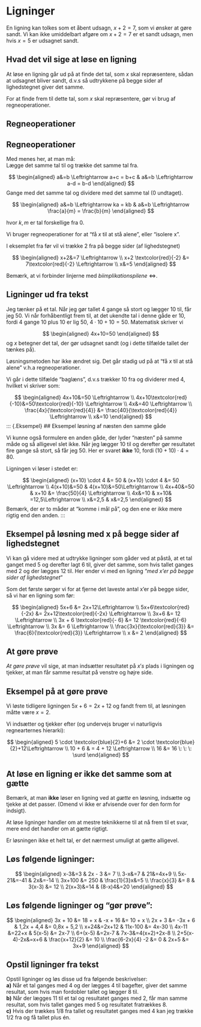 # Ligninger


En ligning kan tolkes som et åbent udsagn, $x+2=7$, som vi ønsker at
gøre sandt. Vi kan ikke umiddelbart afgøre om $x+2=7$ er et sandt
udsagn, men hvis $x=5$ er udsagnet sandt.

::: {.callout-note}
## Hvad det vil sige at løse en ligning

At løse en ligning går ud på at finde det tal, som $x$ skal
repræsentere, sådan at udsagnet bliver sandt, d.v.s så udtrykkene på
begge sider af lighedstegnet giver det samme.
:::

For at finde frem til dette tal, som $x$ skal repræsentere, gør vi brug
af regneoperationer.

## Regneoperationer

::: {.Definition}
## Regneoperationer

Med \textbf{regneoperation} menes her, at man må: <br> Lægge det samme
tal til og trække det samme tal fra.

$$
\begin{aligned}
a&=b \Leftrightarrow a+c = b+c &  a&=b \Leftrightarrow a-d = b-d 
\end{aligned}
$$
Gange med det samme tal og dividere med det samme tal (0 undtaget).

$$
\begin{aligned}
a&=b \Leftrightarrow ka = kb & a&=b \Leftrightarrow \frac{a}{m} = \frac{b}{m} 
\end{aligned}
$$

hvor $k,m$ er tal forskellige fra 0.
:::

Vi bruger regneoperationer for at "få $x$ til at stå alene", eller
"isolere x".

I eksemplet fra før vil vi trække 2 fra på begge sider (af
lighedstegnet)

$$
\begin{aligned}
x+2&=7 \Leftrightarrow \\
x+2 \textcolor{red}{-2} &= 7\textcolor{red}{-2} \Leftrightarrow \\
x&=5
\end{aligned}
$$

Bemærk, at vi forbinder linjerne med *biimplikationspilene*
$\Leftrightarrow$.

## Ligninger ud fra tekst

Jeg tænker på et tal. Når jeg gør tallet 4 gange så stort og lægger 10
til, får jeg 50. Vi når forhåbentligt frem til, at det ukendte tal i
denne gåde er 10, fordi 4 gange 10 plus 10 er lig 50,
$4 \cdot 10 +10=50$. Matematisk skriver vi

$$
\begin{aligned}
4x+10=50
\end{aligned}
$$
og $x$ betegner det tal, der gør udsagnet sandt (og i dette tilfælde
tallet der tænkes på).

Løsningsmetoden har ikke ændret sig. Det går stadig ud på at "få $x$ til
at stå alene" v.h.a regneoperationer.

Vi går i dette tilfælde "baglæns", d.v.s trækker 10 fra og dividerer med
4, hvilket vi skriver som:

$$
\begin{aligned}
4x+10&=50 \Leftrightarrow \\
4x+10\textcolor{red}{-10}&=50\textcolor{red}{-10} \Leftrightarrow \\
4x&=40 \Leftrightarrow \\
\frac{4x}{\textcolor{red}{4}} &= \frac{40}{\textcolor{red}{4}} \Leftrightarrow \\
x&=10
\end{aligned}
$$
::: {.Eksempel}
## Eksempel løsning af næsten den samme gåde

Vi kunne også formulere en anden gåde, der lyder "næsten" på samme måde
og så alligevel slet ikke. Når jeg lægger 10 til og derefter gør
resultatet fire gange så stort, så får jeg 50. Her er svaret **ikke** 10, fordi $(10+10)\cdot 4 = 80$. 

Ligningen vi løser i stedet er:

$$
\begin{aligned}
(x+10) \cdot 4 &= 50 & (x+10) \cdot 4 &= 50 \Leftrightarrow \\
4(x+10)&=50 & 4(x+10)&=50\Leftrightarrow \\
4x+40&=50 & x+10 &= \frac{50}{4} \Leftrightarrow \\
4x&=10 & x+10& =12,5\Leftrightarrow \\
x&=2,5 & x&=2,5
\end{aligned}
$$
Bemærk, der er to måder at "komme i mål på", og den ene er ikke mere
rigtig end den anden.
:::

::: {.Eksempel}
## Eksempel på løsning med x på begge sider af lighedstegnet

Vi kan gå videre med at udtrykke ligninger som gåder ved at påstå, at et
tal ganget med 5 og derefter lagt 6 til, giver det samme, som hvis
tallet ganges med 2 og der lægges 12 til. Her ender vi med en ligning
"*med x'er på begge sider af lighedstegnet*"

Som det første sørger vi for at fjerne det laveste antal x'er på begge
sider, så vi har en ligning som før:

$$
\begin{aligned}
5x+6 &= 2x+12\Leftrightarrow \\
5x+6\textcolor{red}{-2x} &= 2x+12\textcolor{red}{-2x}  \Leftrightarrow \\
3x+6 &= 12 \Leftrightarrow \\
3x + 6 \textcolor{red}{- 6} &= 12 \textcolor{red}{-6} \Leftrightarrow \\
3x &= 6 \Leftrightarrow \\
\frac{3x}{\textcolor{red}{3}} &= \frac{6}{\textcolor{red}{3}} \Leftrightarrow \\
x &= 2
\end{aligned}
$$
:::


## At gøre prøve

*At gøre prøve* vil sige, at man indsætter resultatet på $x's$ plads i
ligningen og tjekker, at man får samme resultat på venstre og højre
side.

::: {.Eksempel}

## Eksempel på at gøre prøve

Vi løste tidligere ligningen $5x+6 = 2x+12$ og fandt frem til, at
løsningen måtte være $x=2$.

Vi indsætter og tjekker efter (og undervejs bruger vi naturligvis
regnearternes hierarki):

$$
\begin{aligned}
5 \cdot \textcolor{blue}{2}+6 &= 2 \cdot \textcolor{blue}{2}+12\Leftrightarrow \\
10 + 6 & = 4 + 12 \Leftrightarrow \\
16 &= 16 \: \: \: \surd
\end{aligned}
$$
:::

::: {.callout-note}
## At løse en ligning er ikke det samme som at gætte

Bemærk, at man **ikke** løser en ligning ved at *gætte* en løsning,
indsætte og tjekke at det passer. (Omend vi ikke er afvisende over for
den form for indsigt).

At løse ligninger handler om at mestre teknikkerne til at nå frem til et
svar, mere end det handler om at gætte rigtigt.

Er løsningen ikke et helt tal, er det nærmest umuligt at gætte
alligevel.
:::

::: {.Opgave}
## Løs følgende ligninger:

$$
\begin{aligned}
x-3&=3 &  2x - 3 &= 7 \\
 3-x&=7 &  21&=4x+9 \\
5x-21&=-41  &   2x&=-14 \\
 3x+100 &= 250 &   \frac{1}{3}x&=5 \\
 \frac{x}{3} &= 8 &  3(x-3) &= 12  \\
 2(x+3)&=14 & (8-x)4&=20  
\end{aligned}
$$
:::


::: {.Opgave}
## Løs følgende ligninger og "gør prøve":


$$
\begin{aligned}
3x + 10 &= 18 + x  &   -x + 16 &= 10 + x \\
2x + 3 &= -3x + 6 &    1,2x + 4,4 &= 0,8x + 5,2 \\
x+24&=2x+12 & 11x-100 &= 4x-30 \\
 4x-11 &=22+x & 5(x-5) &= 2x-7  \\ 
6+(x-5) &=2x-7 & 7x-3&=4(x+2)+2x-8 \\
2+5(x-4)-2x&=x+6 & \frac{x+12}{2} &= 10 \\
 \frac{6-2x}{4}  -2 &= 0 & 2x+5 &= 3x+9
\end{aligned}
$$
:::

::: {.Opgave}
## Opstil ligninger fra tekst

Opstil ligninger og løs disse ud fra følgende beskrivelser: <br> 
**a)**
Når et tal ganges med 4 og der lægges 4 til bagefter, giver det samme
resultat, som hvis man fordobler tallet og lægger 8 til.<br> 
**b)** Når
der lægges 11 til et tal og resultatet ganges med 2, får man samme
resultat, som hvis tallet ganges med 5 og resultatet fratrækkes 8. <br>
**c)** Hvis der trækkes 1/8 fra tallet og resultatet ganges med 4 kan
jeg trække 1/2 fra og få tallet plus én.
:::
